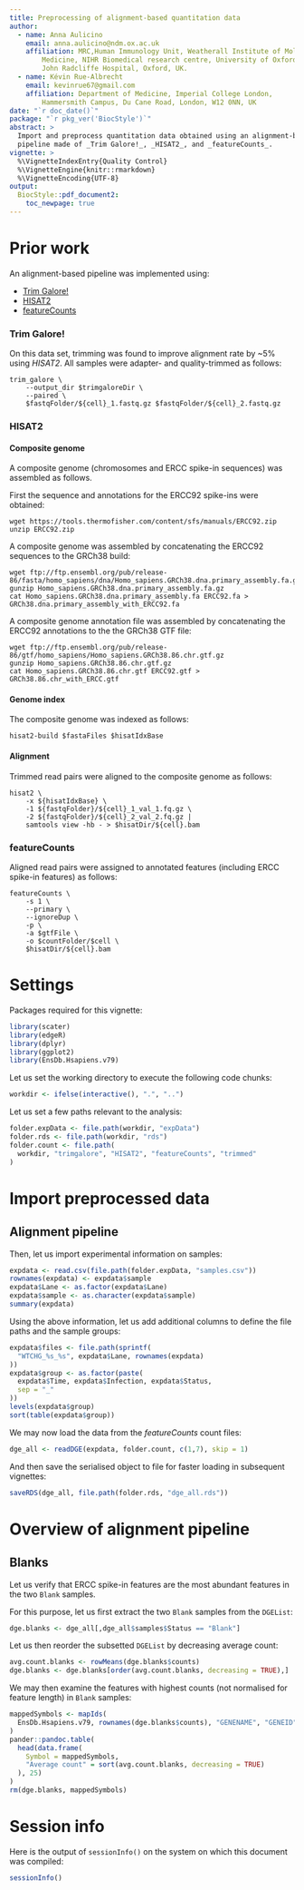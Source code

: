 ```yaml
---
title: Preprocessing of alignment-based quantitation data
author:
  - name: Anna Aulicino
    email: anna.aulicino@ndm.ox.ac.uk
    affiliation: MRC,Human Immunology Unit, Weatherall Institute of Molecular
        Medicine, NIHR Biomedical research centre, University of Oxford,
        John Radcliffe Hospital, Oxford, UK.
  - name: Kévin Rue-Albrecht
    email: kevinrue67@gmail.com
    affiliation: Department of Medicine, Imperial College London,
        Hammersmith Campus, Du Cane Road, London, W12 0NN, UK
date: "`r doc_date()`"
package: "`r pkg_ver('BiocStyle')`"
abstract: >
  Import and preprocess quantitation data obtained using an alignment-based
  pipeline made of _Trim Galore!_, _HISAT2_, and _featureCounts_.
vignette: >
  %\VignetteIndexEntry{Quality Control}
  %\VignetteEngine{knitr::rmarkdown}
  %\VignetteEncoding{UTF-8}
output: 
  BiocStyle::pdf_document2:
    toc_newpage: true
---
```

  
# Prior work

An alignment-based pipeline was implemented using:

* [Trim Galore!](http://www.bioinformatics.babraham.ac.uk/projects/trim_galore)
* [HISAT2](https://ccb.jhu.edu/software/hisat2/index.shtml)
* [featureCounts](http://bioinf.wehi.edu.au/featureCounts)

### Trim Galore!

On this data set, trimming was found to improve alignment rate by ~5%
using _HISAT2_.
All samples were adapter- and quality-trimmed as follows:

```
trim_galore \
    --output_dir $trimgaloreDir \
    --paired \
    $fastqFolder/${cell}_1.fastq.gz $fastqFolder/${cell}_2.fastq.gz
```

\fixme{
Report some trimming statistics here.
}

### HISAT2

#### Composite genome

A composite genome (chromosomes and ERCC spike-in sequences) was assembled
as follows.

First the sequence and annotations for the ERCC92 spike-ins were obtained:

```
wget https://tools.thermofisher.com/content/sfs/manuals/ERCC92.zip
unzip ERCC92.zip
```

A composite genome was assembled by concatenating the ERCC92 sequences to
the GRCh38 build:

```
wget ftp://ftp.ensembl.org/pub/release-86/fasta/homo_sapiens/dna/Homo_sapiens.GRCh38.dna.primary_assembly.fa.gz
gunzip Homo_sapiens.GRCh38.dna.primary_assembly.fa.gz
cat Homo_sapiens.GRCh38.dna.primary_assembly.fa ERCC92.fa > GRCh38.dna.primary_assembly_with_ERCC92.fa
```
A composite genome annotation file was assembled by concatenating the ERCC92 annotations to the the GRCh38 GTF file:

```
wget ftp://ftp.ensembl.org/pub/release-86/gtf/homo_sapiens/Homo_sapiens.GRCh38.86.chr.gtf.gz
gunzip Homo_sapiens.GRCh38.86.chr.gtf.gz
cat Homo_sapiens.GRCh38.86.chr.gtf ERCC92.gtf > GRCh38.86.chr_with_ERCC.gtf
```

#### Genome index

The composite genome was indexed as follows:

```
hisat2-build $fastaFiles $hisatIdxBase
```

#### Alignment

Trimmed read pairs were aligned to the composite genome as follows:

```
hisat2 \
    -x ${hisatIdxBase} \
    -1 ${fastqFolder}/${cell}_1_val_1.fq.gz \
    -2 ${fastqFolder}/${cell}_2_val_2.fq.gz |
    samtools view -hb - > $hisatDir/${cell}.bam
```

\fixme{
Report some alignment statistics here.
}

### featureCounts

Aligned read pairs were assigned to annotated features (including ERCC spike-in
features) as follows:

```
featureCounts \
    -s 1 \
    --primary \
    --ignoreDup \
    -p \
    -a $gtfFile \
    -o $countFolder/$cell \
    $hisatDir/${cell}.bam
```

\fixme{
Report some assignment statistics here.
}

# Settings

Packages required for this vignette:

```r
library(scater)
library(edgeR)
library(dplyr)
library(ggplot2)
library(EnsDb.Hsapiens.v79)
```

Let us set the working directory to execute the following code chunks:

```r
workdir <- ifelse(interactive(), ".", "..")
```

Let us set a few paths relevant to the analysis:

```r
folder.expData <- file.path(workdir, "expData")
folder.rds <- file.path(workdir, "rds")
folder.count <- file.path(
  workdir, "trimgalore", "HISAT2", "featureCounts", "trimmed"
)
```

# Import preprocessed data

## Alignment pipeline

Then, let us import experimental information on samples:

```r
expdata <- read.csv(file.path(folder.expData, "samples.csv"))
rownames(expdata) <- expdata$sample
expdata$Lane <- as.factor(expdata$Lane)
expdata$sample <- as.character(expdata$sample)
summary(expdata)
```

Using the above information, let us add additional columns to define the file
paths and the sample groups:

```r
expdata$files <- file.path(sprintf(
  "WTCHG_%s_%s", expdata$Lane, rownames(expdata)
))
expdata$group <- as.factor(paste(
  expdata$Time, expdata$Infection, expdata$Status,
  sep = "_"
))
levels(expdata$group)
sort(table(expdata$group))
```

We may now load the data from the _featureCounts_ count files:

```r
dge_all <- readDGE(expdata, folder.count, c(1,7), skip = 1)
```

And then save the serialised object to file for faster loading in subsequent
vignettes:

```r
saveRDS(dge_all, file.path(folder.rds, "dge_all.rds"))
```

# Overview of alignment pipeline

## Blanks

Let us verify that ERCC spike-in features are the most abundant features
in the two `Blank` samples.

For this purpose, let us first extract the two `Blank` samples from the
`DGEList`:

```r
dge.blanks <- dge_all[,dge_all$samples$Status == "Blank"]
```

Let us then reorder the subsetted `DGEList` by decreasing average
count:

```r
avg.count.blanks <- rowMeans(dge.blanks$counts)
dge.blanks <- dge.blanks[order(avg.count.blanks, decreasing = TRUE),]
```

We may then examine the features with highest counts (not normalised for
feature length) in `Blank` samples:

```r
mappedSymbols <- mapIds(
  EnsDb.Hsapiens.v79, rownames(dge.blanks$counts), "GENENAME", "GENEID"
)
pander::pandoc.table(
  head(data.frame(
    Symbol = mappedSymbols,
    "Average count" = sort(avg.count.blanks, decreasing = TRUE)
  ), 25)
)
rm(dge.blanks, mappedSymbols)
```

# Session info

Here is the output of `sessionInfo()` on the system on which this
document was compiled:

```r
sessionInfo()
```


[R]: http://r-project.org
[RStudio]: http://www.rstudio.com/

